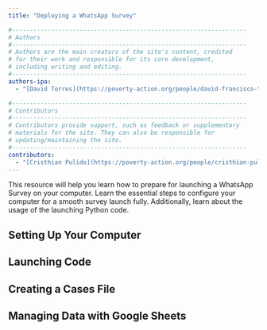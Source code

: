```yaml
---
title: "Deploying a WhatsApp Survey"

#------------------------------------------------------------------
# Authors
#------------------------------------------------------------------
# Authors are the main creators of the site's content, credited
# for their work and responsible for its core development, 
# including writing and editing.
#------------------------------------------------------------------
authors-ipa:
  - "[David Torres](https://poverty-action.org/people/david-francisco-torres-leon)"

#------------------------------------------------------------------
# Contributors
#------------------------------------------------------------------
# Contributors provide support, such as feedback or supplementary
# materials for the site. They can also be responsible for
# updating/maintaining the site.
#------------------------------------------------------------------
contributors:
  - "[Cristhian Pulido](https://poverty-action.org/people/cristhian-pulido)"
---
```


:::{.page-subtitle}
This resource will help you learn how to prepare for launching a WhatsApp Survey on your computer. Learn the essential steps to configure your computer for a smooth survey launch fully. Additionally, learn about the usage of the launching Python code.
:::


## Setting Up Your Computer

## Launching Code

## Creating a Cases File

## Managing Data with Google Sheets

